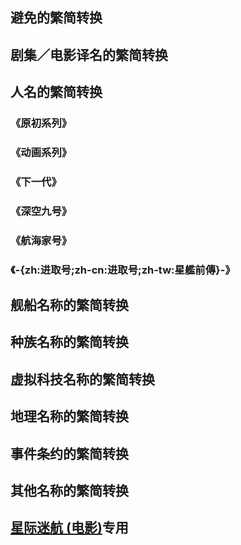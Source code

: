 {{CGroupH|name=StarTrek|desc=-{zh:星际旅行;zh-cn:星际旅行;zh-tw:星艦奇航記;zh-hk:星空奇遇記}-}}<noinclude>[[Category:公共轉換組模板|{{SUBPAGENAME}}]]
==避免的繁简转换==

</noinclude>
{{CItemHidden|zh:卡达西;zh-cn:卡达西;zh-tw:卡達西|original=Cardassia}}
{{CItemHidden|zh:沙瑞克;zh-cn:沙瑞克;zh-tw:沙瑞克|original=Sarek}}
{{CItemHidden|zh:总医官;zh-cn:总医官;zh-tw:總醫官|original=chief medical officer}}
{{CItemHidden|zh-cn:麦克风;zh-tw:麥克風; zh-hk:咪高峰;|original=microphone}}<noinclude>

==剧集／电影译名的繁简转换==
</noinclude>
{{CItemHidden|zh:星际旅行电影;zh-cn:星际旅行电影;zh-tw:星艦迷航記電影;zh-hk:星空奇遇記電影}}<!--添加zh:星际旅行电影;是为了让使用StarTrekTA模板的条目被放入正确的分类-->
{{CItemHidden|zh:星际旅行模板;zh-cn:星际旅行模板;zh-tw:星艦迷航記模板;zh-hk:星空奇遇記模板}}<!--添加zh:星际旅行模板;是为了让内嵌StarTrekTA模板的模板被放入正确的分类-->
{{CItemHidden|zh:星艦奇航記;zh-cn:星际旅行;zh-tw:星艦迷航記;zh-hk:星空奇遇記}}<!--添加zh:星艦奇航記;是为了让使用StarTrekTA模板的条目被放入正确的分类-->
{{CItemHidden|zh-cn:星旅系列; zh-tw:星艦系列; zh-hk:星空系列}}
{{CItemHidden|zh-cn:星旅小说; zh-tw:星艦小說; zh-hk:星空小說}}
{{CItemHidden|zh:星际旅行：原初系列;zh-cn:星际旅行：初代;zh-tw:星際爭霸戰; zh-hk:星空奇遇記;}}
{{CItemHidden|zh:原初系列;zh-cn:初代;zh-tw:星際爭霸戰; zh-hk:星空奇遇記;}}<!--原因：中国大陆的译名已修正为“初代”，zh于是当作垃圾桶好了 -_____- -->
{{CItemHidden|zh:动画系列;zh-cn:动画系列;zh-tw:動畫版;|original=TAS}}
{{CItemHidden|zh-cn:下一代; zh-tw:銀河飛龍; zh-hk:新星空奇遇記;|original=TNG}}
{{CItemHidden|zh-cn:星际旅行：下一代;zh-tw:銀河飛龍; zh-hk:新星空奇遇記;|original=TNG}}
{{CItemHidden|1=深太空九號=>zh-cn:深空九号;|2=Deep Space Nine station}}<!--这是为了实现从zh-tw:深太空九號->zh-cn:深空九号的单向转换-->
{{CItemHidden|zh:深空九号;zh-cn:深空九号; zh-hant:銀河前哨;|original=DS9}}
{{CItemHidden|zh-cn:星际旅行：深空九号;zh-tw:銀河前哨;}}
{{CItemHidden|zh-cn:星际旅行：航海家号;zh-tw:星際爭霸戰：重返地球;zh-hk:星空奇遇記：重返地球;|original=VOY}}
{{CItemHidden|zh:《航海家号》;zh-cn:《航海家号》;zh-hant:《重返地球》|original=VOY}}<!--同《进取号》-->
{{CItemHidden|zh-cn:星际旅行：进取号; zh-tw:企業號;|original=ENT}}
{{CItemHidden|zh:星艦前傳;zh-cn:进取号; zh-tw:企業號|original=ENT}}
{{CItemHidden|zh-cn:星际迷航：下层甲板; zh-tw:星際爭霸戰：底層甲板;|orignal=LD}}
{{CItemHidden|1=星际旅行：无限太空=>zh-tw:星艦迷航記;星际旅行：无限太空=>zh-hk:星空奇遇記;星际旅行：无限太空=>zh-mo:星空奇遇記;|original=The Motion Picture}}
{{CItemHidden|1=无限太空=>zh-tw:星艦迷航記;无限太空=>zh-hk:星空奇遇記;无限太空=>zh-mo:星空奇遇記;|2=The Motion Picture}}
{{CItemHidden|zh-cn:可汗怒吼; zh-tw:星戰大怒吼; zh-hk:大汗的憤怒;|original=The Wrath of Khan}}
{{CItemHidden|zh-cn:石破天惊; zh-tw:石破天驚; zh-hk:魔宮龍虎鬥;|original=The Search for Spock}}
{{CItemHidden|zh-cn:抢救未来; zh-tw:抢救未来; zh-hk:回到地球;|original=The Voyage Home}}
{{CItemHidden|zh-hans:终极先锋; zh-tw:終極先鋒; zh-hk:最後戰線;|original=The Final Frontier}}
{{CItemHidden|zh-cn:未来之城; zh-tw:邁入未來; zh-hk:邁向未來;|original=The Undiscovered Country}}
{{CItemHidden|zh-cn:日换星移; zh-tw:日換星移; zh-hk:星空奇兵;|original=Generations}}
{{CItemHidden|zh-cn:第一次接触; zh-tw:戰鬥巡航; zh-hk:星空第一擊;|original=First Contact}}
{{CItemHidden|zh-cn:起义; zh-tw:星際叛變; zh-hk:星空反攻;|original=Insurrection}}
{{CItemHidden|zh-cn:复仇女神; zh-tw:星戰啟示錄; zh-hk:星戰啟示錄;|original=Nemesis}}
{{CItemHidden|zh-cn:星际迷航 (电影); zh-tw:星際爭霸戰 (電影); zh-hk:星空奇遇記 (電影);|original=Star Trek (film)}}
{{CItemHidden|1=星际迷航=>zh-tw:星際爭霸戰;星际迷航=>zh-hk:星空奇遇記;星际迷航=>zh-mo:星空奇遇記;|original=Star Trek (film)}}
{{CItemHidden|zh-cn:星际迷航：暗黑无界; zh-tw:闇黑無界：星際爭霸戰; zh-hk:星空奇遇記：黑域時空;|original=Star Trek into Darkness}}
{{CItemHidden|zh-cn:暗黑无界; zh-tw:闇黑無界; zh-hk:黑域時空;|original=Star Trek into Darkness}}
<noinclude>

==人名的繁简转换==
</noinclude>
{{CItemHidden|zh:尤金·罗登贝瑞;zh-cn:尤金·罗登伯里;zh-tw:尤金·羅登貝瑞;zh-hk:尤金·羅丹貝利}}
{{CItemHidden|zh:金·罗登贝瑞;zh-cn:吉恩·罗登伯里;zh-tw:金·羅登貝瑞;zh-hk:金·羅丹貝利}}
{{CItemHidden|zh:罗登贝瑞;zh-cn:罗登伯里;zh-tw:羅登貝瑞;zh-hk:羅丹貝利}}
{{CItemHidden|zh:巴雷特;zh-cn:巴雷特;zh-tw:巴瑞特}}<noinclude>

===《原初系列》===
</noinclude>
{{CItemHidden|zh-cn:柯克; zh-tw:寇克; zh-hk:卻克;|original=Kirk}}
{{CItemHidden|zh-cn:夏特纳; zh-tw:薛特納|original=Shatner}}
{{CItemHidden|zh:伦纳德;zh-cn:伦纳德;zh-tw:李奧納德|original=Leonard}}
{{CItemHidden|zh:尼莫伊;zh-cn:尼莫伊;zh-tw:尼摩伊|original=Nemoy}}
{{CItemHidden|zh-cn:詹姆斯; zh-tw:詹姆士; zh-hk:占士;|original=James}}
{{CItemHidden|zh-cn:泰比里厄斯; zh-tw:提庇留|original=Tiberius}}
{{CItemHidden|zh:斯波克; zh-cn:史波克; zh-tw:史巴克; zh-hk:冼樸;|original=Spock}}
{{CItemHidden|zh-cn:德福雷斯特; zh-tw:德佛瑞斯特;|original=DeForest}}
{{CItemHidden|zh-cn:麦科伊; zh-tw:麥考伊; zh-hk:麥哥;|original=McCoy}}
{{CItemHidden|zh-cn:杜汉; zh-tw:督漢;|original=Doohan}}
{{CItemHidden|zh-cn:斯科特; zh-tw:史考特; zh-hk:史葛;|original=Scott}}
{{CItemHidden|zh-cn:斯科提; zh-tw:史考提; zh-hk:史葛提;|original=Scotty}}
{{CItemHidden|zh-cn:苏鲁; zh-tw:蘇魯; zh-hk:蘇奴;|original=Sulu}}
{{CItemHidden|zh-cn:切科夫; zh-tw:契可夫; zh-hk:柴可夫;|original=Chekov}}
{{CItemHidden|zh:尼切尔;zh-cn:尼切尔;zh-tw:妮雪兒}}
{{CItemHidden|zh:尼科尔斯;zh-cn:尼科尔斯; zh-tw:尼柯斯;}}
{{CItemHidden|zh-cn:乌乎拉; zh-tw:烏瑚拉; zh-hk:胡玉娜;|original=Uhura}}
{{CItemHidden|zh:克里斯蒂娜;zh-cn:克里斯蒂娜;zh-tw:克莉絲汀}}
{{CItemHidden|zh:查普尔;zh-cn:查普尔;zh-tw:查培爾|original=Chapel}}
{{CItemHidden|zh:司库克;zh-cn:司库克;zh-tw:薛烏克}}
{{CItemHidden|zh:怀斯;zh-tw:外斯;zh-cn:怀斯}}
{{CItemHidden|zh:尼古拉斯;zh-tw:尼可拉斯;zh-cn:尼古拉斯|original=Nicholas}}
{{CItemHidden|zh:迈耶;zh-tw:梅耶;zh-cn:迈耶|original=Meyer}}
{{CItemHidden|zh:约塞米蒂;zh-cn:约塞米蒂;zh-tw:優勝美地|original=Yosemite}}
{{CItemHidden|zh:杰里;zh-cn:杰里;zh-tw:傑瑞|original=Jerry}}
{{CItemHidden|zh:戈德史密斯;zh-cn:戈德史密斯;zh-tw:高史密斯|original=Goldsmith}}
{{CItemHidden|zh:索沃兹;zh-cn:索沃兹;zh-tw:索伍德}}
{{CItemHidden|zh:雷谢尔;zh-cn:雷谢尔;zh-tw:雷策爾;zh-hk:雷徹;}}
{{CItemHidden|zh:努尼恩;zh-cn:努尼恩;zh-tw:努寧}}
{{CItemHidden|zh:格伦;zh-cn:格伦;zh-tw:葛蘭|original=Glenn}}
{{CItemHidden|zh:科比特;zh-cn:科比特;zh-tw:寇爾貝特|original=Corbett}}
{{CItemHidden|zh:杰弗里;zh-cn:杰弗里;zh-tw:傑弗瑞|original=Jeffrey (Jacob Abrams)}}
{{CItemHidden|zh:雅各布;zh-cn:雅各布;zh-tw:賈克柏|original=(Jeffrey) Jacob (Abrams)}}
{{CItemHidden|zh-cn:艾布拉姆斯; zh-tw:亞柏拉罕; zh-hk:艾布斯;|original=(Jeffrey Jacob) Abrams}}
{{CItemHidden|zh-cn:马库斯; zh-tw:馬可斯;|original=(Carol) Marcus}}
<noinclude>

===《动画系列》===
</noinclude>
{{CItemHidden|zh:艾瑞克斯;zh-cn:艾瑞克斯;zh-tw:艾力克斯}}<noinclude>

===《下一代》===
</noinclude>
{{CItemHidden|zh:戴维;zh-cn:戴维;zh-tw:大衛}}
{{CItemHidden|zh:伯曼;zh-cn:伯曼;zh-tw:博曼}}
{{CItemHidden|zh:皮卡尔舰长;zh-cn:皮卡尔舰长;zh-tw:畢凱艦長;zh-hk:皮艦長}}
{{CItemHidden|zh:让吕克·皮卡尔舰长;zh-cn:让吕克·皮卡尔舰长;zh-tw:尚路克·畢凱艦長;zh-hk:皮尚魯艦長}}
{{CItemHidden|zh:让-吕克·皮卡尔舰长;zh-cn:让-吕克·皮卡尔舰长;zh-tw:尚-路克·畢凱艦長;zh-hk:皮尚魯艦長}}
{{CItemHidden|zh:让吕克·皮卡尔;zh-cn:让吕克·皮卡尔;zh-tw:尚路克·畢凱;zh-hk:皮尚魯}}
{{CItemHidden|zh:让-吕克·皮卡尔;zh-cn:让-吕克·皮卡尔;zh-tw:尚-路克·畢凱;zh-hk:皮尚魯}}
{{CItemHidden|zh:让吕克;zh-cn:让吕克;zh-tw:尚路克;zh-hk:尚魯}}
{{CItemHidden|zh:让-吕克;zh-cn:让-吕克;zh-tw:尚-路克;zh-hk:尚魯}}
{{CItemHidden|zh:皮卡尔;zh-cn:皮卡尔;zh-tw:畢凱;zh-hk:皮尚魯}}<!--*注：为避免转换出错，请编者不要使用-{皮尚魯}-一詞，而使用-{皮卡尔}-或-{畢凱}-替代之-->
{{CItemHidden|zh:帕特里克;zh-cn:帕特里克;zh-tw:派崔克;zh-hk:柏克}}
{{CItemHidden|zh:斯图尔特;zh-cn:斯图尔特;zh-tw:史都華;zh-hk:史釗域}}
{{CItemHidden|zh:多恩;zh-cn:多恩;zh-tw:朵恩}}
{{CItemHidden|zh:沃尔夫;zh-cn:沃尔夫;zh-tw:武夫}}
{{CItemHidden|zh:弗兰克斯;zh-cn:弗兰克斯;zh-tw:弗瑞克斯}}
{{CItemHidden|zh:威廉·萊克;zh-cn:威廉·赖克;zh-tw:威廉·瑞克;zh-hk:韋威廉;}}
{{CItemHidden|zh:瑞克·伯曼;zh-cn:赖克·伯曼;zh-tw:瑞克·博曼;}}
{{CItemHidden|zh:萊克;zh-cn:赖克;zh-tw:瑞克;zh-hk:韋;}}<!--*注：为避免转换出错，请编者不要使用-{韋威廉}-一詞，而使用-{赖克}-或-{萊克}-替代之-->
{{CItemHidden|zh:布伦特;zh-cn:布伦特;zh-tw:布蘭特}}
{{CItemHidden|zh:斯派尔;zh-cn:斯派尔;zh-tw:史賓納}}
{{CItemHidden|zh:Data;zh-tw:百科;zh-cn:Data;zh-hk:數據}}
{{CItemHidden|zh:维基百科;zh-cn:维基百科;zh-tw:維基百科}}
{{CItemHidden|zh:百科全书;zh-cn:百科全书;zh-tw:百科全書}}
{{CItemHidden|zh:大英百科;zh-cn:大英百科;zh-tw:大英百科}}
{{CItemHidden|zh:贝尔德;zh-tw:拜德;zh-cn:贝尔德}}
{{CItemHidden|zh:吉南;zh-cn:吉南;zh-tw:解難}}
{{CItemHidden|zh:乌比;zh-tw:琥碧;zh-cn:乌比}}
{{CItemHidden|zh:戈德堡;zh-tw:戈柏;zh-cn:戈德堡}}
{{CItemHidden|zh:玛丽娜;zh-tw:瑪莉娜;zh-cn:玛丽娜}}
{{CItemHidden|zh:塞迪斯;zh-tw:佘提斯;zh-cn:塞迪斯}}
{{CItemHidden|zh:迪安娜·特洛伊;zh-tw:荻安娜·特洛伊;zh-cn:迪安娜·特洛伊;zh-hk:蔡典娜}}
{{CItemHidden|zh:迪安娜;zh-tw:荻安娜;zh-cn:迪安娜;zh-hk:典娜}}
{{CItemHidden|zh:特洛伊;zh-cn:特洛伊;zh-tw:星異;zh-hk:蔡典娜}}
{{CItemHidden|zh:乔迪·拉弗吉;zh-tw:喬迪·拉弗吉;zh-cn:乔迪·拉弗吉;zh-hk:林佐迪}}
{{CItemHidden|zh:拉弗吉;zh-tw:鷹眼;zh-cn:拉弗吉;zh-hk:林佐迪}}
{{CItemHidden|zh:泽弗拉姆;zh-cn:泽弗拉姆;zh-tw:季弗蘭}}
{{CItemHidden|zh:科克伦;zh-cn:科克伦;zh-tw:寇克瑞恩}}
{{CItemHidden|zh:盖茨;zh-cn:盖茨;zh-tw:蓋茲}}
{{CItemHidden|zh:麦克法登;zh-cn:麦克法登;zh-tw:馬克發登}}
{{CItemHidden|zh:贝弗莉;zh-cn:贝弗莉;zh-tw:貝芙莉;zh-hk:貝莉}}
{{CItemHidden|zh:克洛夏;zh-cn:克洛夏;zh-tw:克羅夏;zh-hk:庫修;zh-hk:赫貝莉}}
{{CItemHidden|zh:卫斯理;zh-tw:衛斯里;zh-cn:卫斯理}}
{{CItemHidden|zh:普拉斯基;zh-tw:藍思琪;zh-cn:普拉斯基}}
{{CItemHidden|zh:海斯;zh-cn:海斯;zh-tw:海耶斯}}
{{CItemHidden|zh:斯隆;zh-cn:斯隆;zh-tw:斯洛恩}}
{{CItemHidden|zh:肖恩;zh-cn:肖恩;zh-tw:西恩}}
{{CItemHidden|zh:霍顿;zh-cn:霍顿;zh-tw:侯頓}}
{{CItemHidden|zh:雷金纳德;zh-cn:雷金纳德;zh-tw:雷金納}}
{{CItemHidden|zh:巴克利;zh-cn:巴克利;zh-tw:巴克萊}}
{{CItemHidden|zh:雷切尔;zh-cn:雷切尔;zh-hk:瑞吉兒}}
{{CItemHidden|zh:加勒特;zh-cn:加勒特;zh-hk:格烈特}}
{{CItemHidden|zh:高伦;zh-cn:高伦;zh-hk:蓋倫}}
{{CItemHidden|zh:雷切尔;zh-cn:雷切尔;zh-tw:瑞吉兒|3=Rachel (Garrett)}}
{{CItemHidden|zh:加勒特;zh-cn:加勒特;zh-tw:格烈特|3=(Rachel) Garrett}}
{{CItemHidden|zh:利文斯顿;zh-cn:利文斯顿;zh-tw:李文斯頓|3=(David) Livingston}}<noinclude>

===《深空九号》===</noinclude>
{{CItemHidden|zh:迈克尔;zh-cn:迈克尔;zh-tw:麥克}}
{{CItemHidden|zh:本杰明;zh-cn:本杰明;zh-tw:班傑明}}
{{CItemHidden|zh:西斯科;zh-cn:西斯科;zh-tw:席斯可}}
{{CItemHidden|zh:埃弗里;zh-cn:埃弗里;zh-tw:艾佛里}}
{{CItemHidden|zh:奇拉;zh-cn:奇拉;zh-tw:琪拉}}
{{CItemHidden|zh:尼瑞斯;zh-cn:尼瑞斯;zh-tw:奈瑞斯}}
{{CItemHidden|zh:婕琪娅;zh-cn:婕琪娅;zh-tw:婕琪}}
{{CItemHidden|zh:奥布赖恩;zh-cn:奥布赖恩;zh-tw:歐布萊恩}}
{{CItemHidden|zh:勒内;zh-cn:勒内;zh-tw:雷內}}
{{CItemHidden|zh:法瑞克;zh-cn:法瑞克;zh-tw:法瑞克}}
{{CItemHidden|zh:缪拉;zh-cn:缪拉;zh-tw:穆哈}}
{{CItemHidden|zh:奥贝若努瓦斯;zh-cn:奥贝若努瓦斯;zh-tw:奧柏戎諾瓦}}
{{CItemHidden|zh:赫茨勒;zh-cn:赫茨勒;zh-tw:賀玆勒}}
{{CItemHidden|zh:纳娜;zh-cn:纳娜;zh-tw:娜娜}}
{{CItemHidden|zh:特里;zh-cn:特里;zh-tw:泰瑞}}
{{CItemHidden|zh:法雷尔;zh-cn:法雷尔;zh-tw:法瑞爾}}
{{CItemHidden|zh:科尔姆;zh-cn:科尔姆;zh-tw:柯姆}}
{{CItemHidden|zh:米尼;zh-cn:米尼;zh-tw:明尼}}
{{CItemHidden|zh:夏默曼;zh-cn:夏默曼;zh-tw:辛默曼}}
{{CItemHidden|zh:奇罗克;zh-cn:奇罗克;zh-tw:希洛克}}
{{CItemHidden|zh:妮科尔;zh-cn:妮科尔;zh-tw:妮可}}
{{CItemHidden|zh:德伯尔;zh-cn:德伯尔;zh-tw:德波爾}}
{{CItemHidden|zh:库姆斯;zh-cn:库姆斯;zh-tw:寇姆}}
{{CItemHidden|zh:马克斯;zh-cn:马克斯;zh-tw:麥克斯}}
{{CItemHidden|zh:格罗登切克;zh-cn:格罗登切克;zh-tw:郭登區}}<noinclude>

===《航海家号》===</noinclude>
{{CItemHidden|zh:凯瑟琳;zh-cn:凯瑟琳;zh-tw:凱薩琳}}
{{CItemHidden|zh:珍妮薇;zh-cn:珍妮薇;zh-tw:珍葳}}
{{CItemHidden|zh:尼利克斯;zh-cn:尼利克斯;zh-tw:尼利斯}}
{{CItemHidden|zh:皮卡尔多;zh-cn:皮卡尔多;zh-tw:皮卡多}}
{{CItemHidden|zh:皮勒;zh-cn:皮勒;zh-tw:派勒}}
{{CItemHidden|zh:哈里;zh-cn:哈里;zh-tw:哈利}}
{{CItemHidden|zh:派里斯;zh-cn:派里斯;zh-tw:派瑞斯}}
{{CItemHidden|zh:恩贝格;zh-cn:恩贝格;zh-tw:安柏}}<!--（Alexander Enberg）-->
{{CItemHidden|zh:约瑟夫·凯里;zh-cn:约瑟夫·凯里;zh-tw:約瑟夫·卡瑞}}
{{CItemHidden|zh:罗克珊;zh-cn:罗克珊;zh-tw:若克斯娜}}
{{CItemHidden|zh:菲利普斯;zh-cn:菲利普斯;zh-tw:菲力普斯}}
{{CItemHidden|zh:西斯卡;zh-cn:西斯卡;zh-tw:塞絲卡}}
{{CItemHidden|zh:吉纳维芙;zh-cn:吉纳维芙;zh-tw:詹妮薇芙}}
{{CItemHidden|zh:比约尔德;zh-cn:比约尔德;zh-tw:布卓}}<noinclude>

===《-{zh:进取号;zh-cn:进取号;zh-tw:星艦前傳}-》===</noinclude>
{{CItemHidden|zh:乔纳森;zh-cn:乔纳森;zh-tw:強納森}}
{{CItemHidden|zh:阿彻;zh-cn:阿彻;zh-tw:亞契}}
{{CItemHidden|zh:法洛克斯;zh-cn:法洛克斯;zh-tw:法克斯}}
{{CItemHidden|zh:布兰农;zh-cn:布兰农;zh-tw:布藍儂}}
{{CItemHidden|zh:斯特拉辛斯基;zh-tw:史崔克辛斯基;zh-cn:斯特拉辛斯基}}
{{CItemHidden|zh:科图;zh-tw:柯多;zh-cn:科图}}
{{CItemHidden|zh:阿里克;zh-tw:亞力克;zh-cn:阿里克}}<noinclude>
{{CItemHidden|zh:马尔科姆;zh-cn:马尔科姆;zh-tw:麥爾康|3=Malcolm (Reed)}}
{{CItemHidden|zh:里德;zh-cn:里德;zh-tw:李德|3=(Malcolm) Reed}}

==舰船名称的繁简转换==
</noinclude>
{{CItemHidden|zh:勇往号航空母舰;zh-cn:勇往号航空母舰;zh-tw:企業號航空母艦}}
{{CItemHidden|zh:勇往号航母;zh-cn:勇往号航母;zh-tw:企業號航母}}
{{CItemHidden|zh:航空母舰勇往号;zh-cn:航空母舰勇往号;zh-tw:航空母艦企業號}}
{{CItemHidden|zh:航母勇往号;zh-cn:航母勇往号;zh-tw:航母企業號}}
{{CItemHidden|zh:勇往号;zh-cn:勇往号;zh-tw:企業號;|original=Enterprise}}
{{CItemHidden|zh-cn:进取号; zh-tw:企業號; zh-hk:企業號;|original=Enterprise}}
{{CItemHidden|zh:深空五号;zh-cn:深空五号;zh-tw:深太空五號|original=Deep Space 5}}
{{CItemHidden|zh:勇抗号;zh-cn:勇抗号;zh-tw:挑戰號|original=Defiant}}
{{CItemHidden|zh:勇抗级;zh-cn:勇抗级;zh-tw:挑戰級|original=Defiant Class}}
{{CItemHidden|zh-cn:开尔文号; zh-tw:凱文號; zh-hk:奇雲號;|original=Kelvin}}
{{CItemHidden|zh-cn:信望号; zh-tw:信心號;|original=Reliant}}<noinclude>

==种族名称的繁简转换==
</noinclude>
{{CItemHidden|zh:德诺布拉;zh-cn:德诺布拉;zh-tw:狄諾布}}
{{CItemHidden|zh:马奇游击队;zh-tw:馬奇反抗軍;zh-cn:马奇游击队}}
{{CItemHidden|zh:Ｑ;zh-cn:Ｑ;zh-tw:貴族}}
{{CItemHidden|zh:希罗吉恩;zh-cn:希罗吉恩;zh-tw:希羅金}}
{{CItemHidden|zh-cn:博格; zh-tw:博格; zh-hk:波格;|orginal=Borg}}
{{CItemHidden|zh-cn:克林贡; zh-tw:克林貢; zh-hk:克林崗;|orginal=Klingon}}<noinclude>

==虚拟科技名称的繁简转换==
</noinclude>
{{CItemHidden|zh:全息;zh-cn:全息;zh-tw:全像}}
{{CItemHidden|zh:全息程序;zh-cn:全息程序;zh-tw:全像程式}}
{{CItemHidden|zh:等离子体;zh-cn:等离子体;zh-tw:電漿}}
{{CItemHidden|zh:核聚变;zh-cn:核聚变;zh-tw:核融合}}
{{CItemHidden|zh:核导弹;zh-cn:核导弹;zh-tw:核子飛彈}}
{{CItemHidden|zh:防护罩;zh-cn:防护罩;zh-tw:護盾}}
{{CItemHidden|zh:Ｊ氏管;zh-cn:Ｊ氏管;zh-tw:傑弗瑞氏管}}
{{CItemHidden|zh:宇航服;zh-cn:宇航服;zh-tw:太空衣}}
{{CItemHidden|zh:相位炮;zh-cn:相位炮;zh-tw:光炮|3=Phaser}}<noinclude>

==地理名称的繁简转换==
</noinclude>
{{CItemHidden|zh:博兹曼;zh-cn:博兹曼;zh-tw:波茲曼}}<noinclude>

==事件条约的繁简转换==
</noinclude>
{{CItemHidden|zh:优生战争;zh-cn:优生战争;zh-tw:優生學戰爭|3=Eugenics Wars}}<noinclude>

==其他名称的繁简转换==
</noinclude>
{{CItemHidden|zh:艾萨克;zh-tw:以撒;zh-cn:艾萨克}}
{{CItemHidden|zh:阿西莫夫;zh-tw:艾西莫夫;zh-cn:阿西莫夫;}}
{{CItemHidden|zh:剧集;zh-cn:电视剧;zh-tw:影集;zh-hk:劇集;}}
{{CItemHidden|zh:医生;zh-cn:医生;zh-tw:醫官}}
{{CItemHidden|zh:安塔里;zh-cn:安塔里;zh-tw:雅達利}}
{{CItemHidden|zh:柏辽兹;zh-cn:柏辽兹;zh-tw:白遼士}}
{{CItemHidden|zh:赖兰;zh-cn:赖兰;zh-tw:里蘭}}
{{CItemHidden|zh:军衔;zh-cn:军衔;zh-tw:軍階}}
{{CItemHidden|zh:弗兰克;zh-cn:弗兰克;zh-tw:法蘭克;zh-hk:法蘭}}
{{CItemHidden|zh:西纳特拉;zh-cn:西纳特拉;zh-tw:辛納屈;zh-hk:仙納杜拉}}
{{CItemHidden|zh:弗朗西斯;zh-cn:弗朗西斯;zh-tw:法蘭西斯}}
{{CItemHidden|zh:阿尔伯特;zh-cn:阿尔伯特;zh-tw:艾伯特;zh-hk:艾伯特}}
{{CItemHidden|zh:尼克松;zh-cn:尼克松;zh-tw:尼克森}}<noinclude>

==[[星际迷航 (电影)]]专用==
</noinclude>
{{CItemHidden|zh-cn:埃里克; zh-tw:艾瑞克; zh-hk:艾力;|original=Bana, Eric}}
{{CItemHidden|zh-cn:巴纳; zh-tw:巴納; zh-hk:班納;|original=Bana, Eric}}
{{CItemHidden|zh-cn:林德洛夫; zh-tw:林道夫;|original=Lindelof, Damon}}
{{CItemHidden|zh-cn:克里斯·派恩; zh-tw:克里斯·潘恩; zh-hk:基斯·派恩;|original=Pine, Chris}}
{{CItemHidden|zh-cn:派恩; zh-tw:潘恩; zh-hk:派恩;|original=Pine, Chris}}
{{CItemHidden|zh-cn:扎卡里·昆托; zh-tw:扎卡里·昆托; zh-hk:沙查·昆圖;|original=Quinto, Zachary}}
{{CItemHidden|zh-cn:昆托; zh-tw:昆托; zh-hk:昆圖;|original=Quinto, Zachary}}
{{CItemHidden|zh-cn:佐伊; zh-tw:柔伊;|original=Saldana, <u>Zoe</u>}}
{{CItemHidden|zh-cn:索尔达娜; zh-tw:沙達納;|original=<u>Saldana</u>, Zoe}}
{{CItemHidden|zh-cn:卡尔·厄本; zh-tw:卡爾·厄本; zh-hk:卡爾·艾本;|original=Urban, Karl}}
{{CItemHidden|zh-cn:厄本; zh-tw:厄本; zh-hk:艾本;|original=Urban, Karl}}<noinclude>
</noinclude>{{CGroupF}}